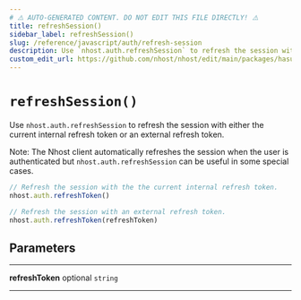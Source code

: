 ```yaml
---
# ⚠️ AUTO-GENERATED CONTENT. DO NOT EDIT THIS FILE DIRECTLY! ⚠️
title: refreshSession()
sidebar_label: refreshSession()
slug: /reference/javascript/auth/refresh-session
description: Use `nhost.auth.refreshSession` to refresh the session with either the current internal refresh token or an external refresh token.
custom_edit_url: https://github.com/nhost/nhost/edit/main/packages/hasura-auth-js/src/hasura-auth-client.ts#L648
---
```


# `refreshSession()`

Use `nhost.auth.refreshSession` to refresh the session with either the current internal refresh token or an external refresh token.

Note: The Nhost client automatically refreshes the session when the user is authenticated but `nhost.auth.refreshSession` can be useful in some special cases.

```ts
// Refresh the session with the the current internal refresh token.
nhost.auth.refreshToken()

// Refresh the session with an external refresh token.
nhost.auth.refreshToken(refreshToken)
```

## Parameters

---

**<span className="parameter-name">refreshToken</span>** <span className="optional-status">optional</span> `string`

---
